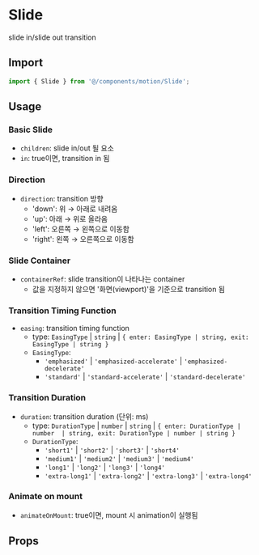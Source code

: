 
<Meta of={SlideStories} />

# Slide

slide in/slide out transition

## Import

```js
import { Slide } from '@/components/motion/Slide';
```

## Usage

### Basic Slide

- `children`: slide in/out 될 요소
- `in`: true이면, transition in 됨

<Canvas of={SlideStories.BasicSlide} />

### Direction

- `direction`: transition 방향
  - 'down': 위 → 아래로 내려옴
  - 'up': 아래 → 위로 올라옴
  - 'left': 오른쪽 → 왼쪽으로 이동함
  - 'right': 왼쪽 → 오른쪽으로 이동함

<Canvas of={SlideStories.Direction} />

### Slide Container

- `containerRef`: slide transition이 나타나는 container
  - 값을 지정하지 않으면 '화면(viewport)'을 기준으로 transition 됨

<Canvas of={SlideStories.SlideContainer} />

### Transition Timing Function

- `easing`: transition timing function
  - type: `EasingType` | `string` | `{ enter: EasingType | string, exit: EasingType | string }`
  - `EasingType`:
    - `'emphasized'` | `'emphasized-accelerate'` | `'emphasized-decelerate'`
    - `'standard'` | `'standard-accelerate'` | `'standard-decelerate'`

<Canvas of={SlideStories.TransitionTimingFunction} />

### Transition Duration

- `duration`: transition duration (단위: ms)
  - type: `DurationType` | `number` | `string` | `{ enter: DurationType | number  | string, exit: DurationType | number | string }`
  - `DurationType`:
    - `'short1'` | `'short2'` | `'short3'` | `'short4'`
    - `'medium1'` | `'medium2'` | `'medium3'` | `'medium4'`
    - `'long1'` | `'long2'` | `'long3'` | `'long4'`
    - `'extra-long1'` | `'extra-long2'` | `'extra-long3'` | `'extra-long4'`

<Canvas of={SlideStories.TransitionDuration} />

### Animate on mount

- `animateOnMount`: true이면, mount 시 animation이 실행됨

<Canvas of={SlideStories.AnimateOnMount} />

## Props

<ArgTypes of={SlideStories} sort="alpha" />
